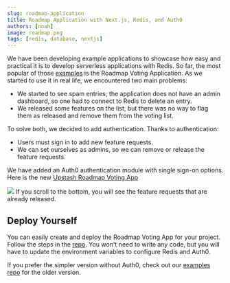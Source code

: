 ```yaml
---
slug: roadmap-application
title: Roadmap Application with Next.js, Redis, and Auth0
authors: [noah]
image: roadmap.png
tags: [redis, database, nextjs]
---
```


We have been developing example applications to showcase how easy and practical it is to develop serverless applications with Redis. So far, the most popular of those [examples](https://github.com/upstash/examples) is the Roadmap Voting Application. As we started to use it in real life, we encountered two main problems:

- We started to see spam entries; the application does not have an admin dashboard, so one had to connect to Redis to delete an entry.
- We released some features on the list, but there was no way to flag them as released and remove them from the voting list.

To solve both, we decided to add authentication. Thanks to authentication:

- Users must sign in to add new feature requests.
- We can set ourselves as admins, so we can remove or release the feature requests.

We have added an Auth0 authentication module with single sign-on options. Here is the new [Upstash Roadmap Voting App](https://roadmap.upstash.com)

<img src="/img/blog/roadmap.png" />
If you scroll to the bottom, you will see the feature requests that are already
released.

## Deploy Yourself

You can easily create and deploy the Roadmap Voting App for your project. Follow the steps in the [repo](https://github.com/upstash/roadmap). You won't need to write any code, but you will have to update the environment variables to configure Redis and Auth0.

If you prefer the simpler version without Auth0, check out our [examples repo](https://github.com/upstash/redis-examples/tree/master/roadmap-voting-app) for the older version.